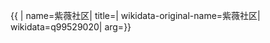 {{ {{{1|PRC admin/showdata}}}|
name=紫薇社区|
title=|
wikidata-original-name=紫薇社区|
wikidata=q99529020|
arg={{{arg|}}}}}